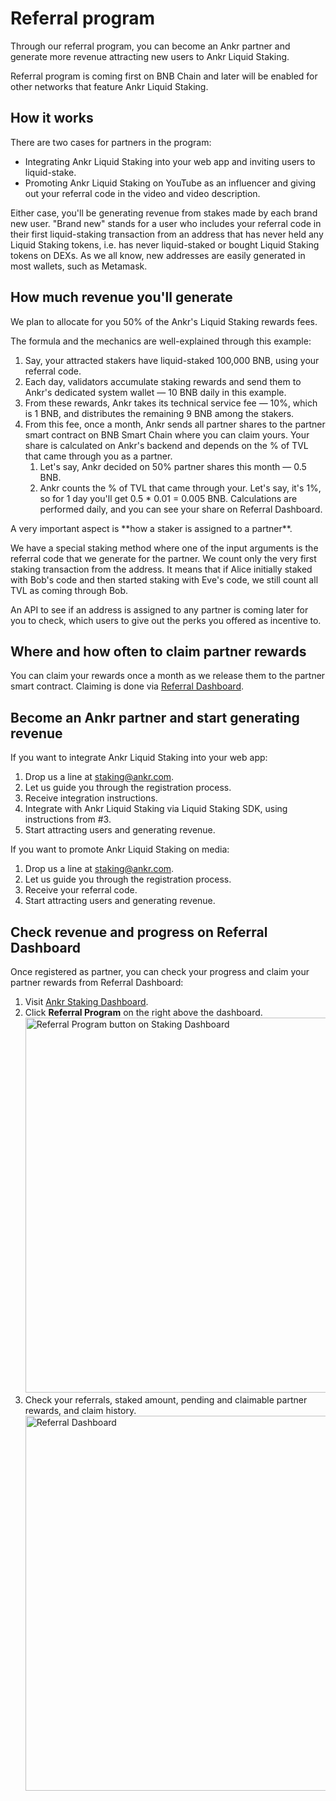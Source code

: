 
# Referral program 
Through our referral program, you can become an Ankr partner and generate more revenue attracting new users to Ankr Liquid Staking.

<Callout type="info">
Referral program is coming first on BNB Chain and later will be enabled for other networks that feature Ankr Liquid Staking.
</Callout>

## How it works
There are two cases for partners in the program:
* Integrating Ankr Liquid Staking into your web app and inviting users to liquid-stake.
* Promoting Ankr Liquid Staking on YouTube as an influencer and giving out your referral code in the video and video description.

Either case, you'll be generating revenue from stakes made by each brand new user. 
"Brand new" stands for a user who includes your referral code in their first liquid-staking transaction from an address that has never held any Liquid Staking tokens, i.e. has never liquid-staked or bought Liquid Staking tokens on DEXs.
As we all know, new addresses are easily generated in most wallets, such as Metamask.

## How much revenue you'll generate
We plan to allocate for you 50% of the Ankr's Liquid Staking rewards fees.

The formula and the mechanics are well-explained through this example:
1. Say, your attracted stakers have liquid-staked 100,000 BNB, using your referral code.
2. Each day, validators accumulate staking rewards and send them to Ankr's dedicated system wallet — 10 BNB daily in this example.
3. From these rewards, Ankr takes its technical service fee — 10%, which is 1 BNB, and distributes the remaining 9 BNB among the stakers.
4. From this fee, once a month, Ankr sends all partner shares to the partner smart contract on BNB Smart Chain where you can claim yours. 
   Your share is calculated on Ankr's backend and depends on the % of TVL that came through you as a partner.
   1. Let's say, Ankr decided on 50% partner shares this month — 0.5 BNB.
   2. Ankr counts the % of TVL that came through your. Let's say, it's 1%, so for 1 day you'll get 0.5 * 0.01 = 0.005 BNB. Calculations are performed daily, and you can see your share on Referral Dashboard.
   
<Callout type="info">
A very important aspect is **how a staker is assigned to a partner**.

We have a special staking method where one of the input arguments is the referral code that we generate for the partner.
We count only the very first staking transaction from the address. 
It means that if Alice initially staked with Bob's code and then started staking with Eve's code, we still count all TVL as coming through Bob. 

An API to see if an address is assigned to any partner is coming later for you to check, which users to give out the perks you offered as incentive to.
</Callout>

## Where and how often to claim partner rewards 
You can claim your rewards once a month as we release them to the partner smart contract.
Claiming is done via [Referral Dashboard](/staking-for-developers/referral-program/overview/#check-revenue-and-progress-on-referral-dashboard).

## Become an Ankr partner and start generating revenue
If you want to integrate Ankr Liquid Staking into your web app:
1. Drop us a line at [staking@ankr.com](mailto:staking@ankr.com).
2. Let us guide you through the registration process.
3. Receive integration instructions.
4. Integrate with Ankr Liquid Staking via Liquid Staking SDK, using instructions from #3.
5. Start attracting users and generating revenue.

If you want to promote Ankr Liquid Staking on media:
1. Drop us a line at [staking@ankr.com](mailto:staking@ankr.com).
2. Let us guide you through the registration process.
3. Receive your referral code.
4. Start attracting users and generating revenue.

## Check revenue and progress on Referral Dashboard
Once registered as partner, you can check your progress and claim your partner rewards from Referral Dashboard:
1. Visit [Ankr Staking Dashboard](https://www.ankr.com/staking/dashboard/).
2. Click **Referral Program** on the right above the dashboard.
   <img src="/docs/staking/referral-program/referral-program-button-on-staking-dashboard.jpg" alt="Referral Program button on Staking Dashboard" className="responsive-pic" width="600" />
3. Check your referrals, staked amount, pending and claimable partner rewards, and claim history.
   <img src="/docs/staking/referral-program/referral-dashboard.jpg" alt="Referral Dashboard" className="responsive-pic" width="600" />
